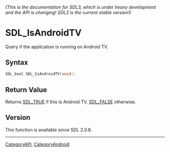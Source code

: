 ====== (This is the documentation for SDL3, which is under heavy development and the API is changing! SDL2 is the current stable version!) ======
= SDL_IsAndroidTV =

Query if the application is running on Android TV.

== Syntax ==

<syntaxhighlight lang='c'>
SDL_bool SDL_IsAndroidTV(void);
</syntaxhighlight>

== Return Value ==

Returns [[SDL_TRUE]] if this is Android TV, [[SDL_FALSE]] otherwise.

== Version ==

This function is available since SDL 2.0.8.

----
[[CategoryAPI]], [[CategoryAndroid]]


